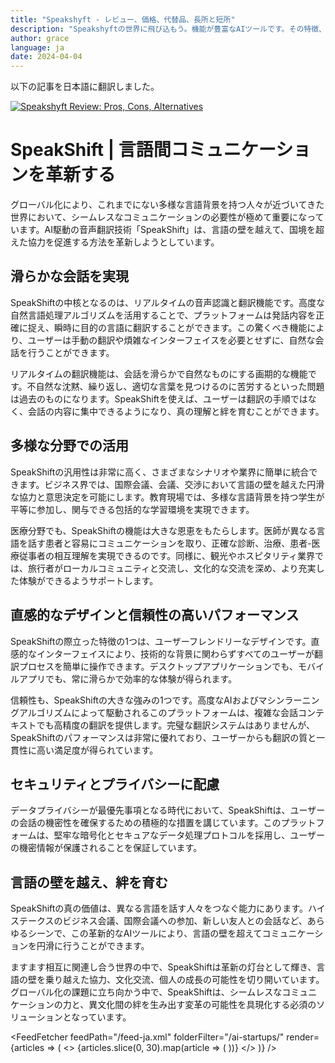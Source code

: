 ```yaml
---
title: "Speakshyft - レビュー、価格、代替品、長所と短所"
description: "Speakshyftの世界に飛び込もう。機能が豊富なAIツールです。その特徴、価格、そしてどのようにインパクトを与えているかを学びましょう。見逃さないでください！"
author: grace
language: ja
date: 2024-04-04
---
```

        
以下の記事を日本語に翻訳しました。


<BlogHeader />


[![Speakshyft Review: Pros, Cons, Alternatives](/ai-startups/speakshyft.png)](https://www.speakshift.ai/)



# SpeakShift | 言語間コミュニケーションを革新する

グローバル化により、これまでにない多様な言語背景を持つ人々が近づいてきた世界において、シームレスなコミュニケーションの必要性が極めて重要になっています。AI駆動の音声翻訳技術「SpeakShift」は、言語の壁を越えて、国境を超えた協力を促進する方法を革新しようとしています。

## 滑らかな会話を実現

SpeakShiftの中核となるのは、リアルタイムの音声認識と翻訳機能です。高度な自然言語処理アルゴリズムを活用することで、プラットフォームは発話内容を正確に捉え、瞬時に目的の言語に翻訳することができます。この驚くべき機能により、ユーザーは手動の翻訳や煩雑なインターフェイスを必要とせずに、自然な会話を行うことができます。

リアルタイムの翻訳機能は、会話を滑らかで自然なものにする画期的な機能です。不自然な沈黙、繰り返し、適切な言葉を見つけるのに苦労するといった問題は過去のものになります。SpeakShiftを使えば、ユーザーは翻訳の手順ではなく、会話の内容に集中できるようになり、真の理解と絆を育むことができます。

## 多様な分野での活用

SpeakShiftの汎用性は非常に高く、さまざまなシナリオや業界に簡単に統合できます。ビジネス界では、国際会議、会議、交渉において言語の壁を越えた円滑な協力と意思決定を可能にします。教育現場では、多様な言語背景を持つ学生が平等に参加し、関与できる包括的な学習環境を実現できます。

医療分野でも、SpeakShiftの機能は大きな恩恵をもたらします。医師が異なる言語を話す患者と容易にコミュニケーションを取り、正確な診断、治療、患者-医療従事者の相互理解を実現できるのです。同様に、観光やホスピタリティ業界では、旅行者がローカルコミュニティと交流し、文化的な交流を深め、より充実した体験ができるようサポートします。

## 直感的なデザインと信頼性の高いパフォーマンス

SpeakShiftの際立った特徴の1つは、ユーザーフレンドリーなデザインです。直感的なインターフェイスにより、技術的な背景に関わらずすべてのユーザーが翻訳プロセスを簡単に操作できます。デスクトップアプリケーションでも、モバイルアプリでも、常に滑らかで効率的な体験が得られます。

信頼性も、SpeakShiftの大きな強みの1つです。高度なAIおよびマシンラーニングアルゴリズムによって駆動されるこのプラットフォームは、複雑な会話コンテキストでも高精度の翻訳を提供します。完璧な翻訳システムはありませんが、SpeakShiftのパフォーマンスは非常に優れており、ユーザーからも翻訳の質と一貫性に高い満足度が得られています。

## セキュリティとプライバシーに配慮

データプライバシーが最優先事項となる時代において、SpeakShiftは、ユーザーの会話の機密性を確保するための積極的な措置を講じています。このプラットフォームは、堅牢な暗号化とセキュアなデータ処理プロトコルを採用し、ユーザーの機密情報が保護されることを保証しています。

## 言語の壁を越え、絆を育む

SpeakShiftの真の価値は、異なる言語を話す人々をつなぐ能力にあります。ハイステークスのビジネス会議、国際会議への参加、新しい友人との会話など、あらゆるシーンで、この革新的なAIツールにより、言語の壁を超えてコミュニケーションを円滑に行うことができます。

ますます相互に関連し合う世界の中で、SpeakShiftは革新の灯台として輝き、言語の壁を乗り越えた協力、文化交流、個人の成長の可能性を切り開いています。グローバル化の課題に立ち向かう中で、SpeakShiftは、シームレスなコミュニケーションの力と、異文化間の絆を生み出す変革の可能性を具現化する必須のソリューションとなっています。


<AdComponent />


<FeedFetcher feedPath="/feed-ja.xml" folderFilter="/ai-startups/" render={articles => (
    <>
        <Cards>
            {articles.slice(0, 30).map(article => (
                <Card key={article.link} title={article.title} href={article.link} />
            ))}
        </Cards>
    </>
)} />

